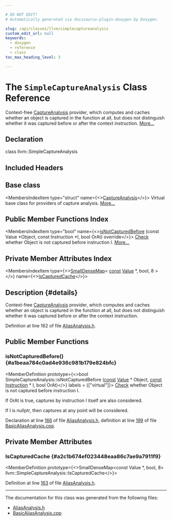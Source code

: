 ```yaml
---

# DO NOT EDIT!
# Automatically generated via docusaurus-plugin-doxygen by Doxygen.

slug: /api/classes/llvm/simplecaptureanalysis
custom_edit_url: null
keywords:
  - doxygen
  - reference
  - class
toc_max_heading_level: 3

---
```





# The `SimpleCaptureAnalysis` Class Reference

<DoxygenPage pluginConfig={pluginConfig}>

Context-free <a href="/docs/api/structs/llvm/captureanalysis">CaptureAnalysis</a> provider, which computes and caches whether an object is captured in the function at all, but does not distinguish whether it was captured before or after the context instruction. <a href="#details">More...</a>

## Declaration

<CodeBlock>class llvm::SimpleCaptureAnalysis</CodeBlock>

## Included Headers

<IncludesList>
<IncludesListItem
  filePath="llvm/Analysis/AliasAnalysis.h"
  permalink="/docs/api/files/include/include/llvm/include/llvm/analysis/aliasanalysis-h"
  isLocal="true" />
</IncludesList>

## Base class

<MembersIndex>

<MembersIndexItem
  type="struct"
  name={<><a href="/docs/api/structs/llvm/captureanalysis">CaptureAnalysis</a></>}>
Virtual base class for providers of capture analysis. <a href="/docs/api/structs/llvm/captureanalysis/#details">More...</a>
</MembersIndexItem>

</MembersIndex>

## Public Member Functions Index

<MembersIndex>

<MembersIndexItem
  type="bool"
  name={<><a href="#a1beaa784c0ad4e936c981b179e824bfc">isNotCapturedBefore</a> (const Value &#42;Object, const Instruction &#42;I, bool OrAt) override</>}>
<a href="/docs/api/namespaces/llvm/check">Check</a> whether Object is not captured before instruction I. <a href="#a1beaa784c0ad4e936c981b179e824bfc">More...</a>
</MembersIndexItem>

</MembersIndex>

## Private Member Attributes Index

<MembersIndex>

<MembersIndexItem
  type={<><a href="/docs/api/classes/llvm/smalldensemap">SmallDenseMap</a>&lt; <a href="/docs/api/files/lib/lib/target/lib/target/aarch64/aarch64promoteconstant-cpp/#a90f8350fecae261c25be85d38b451bff">const</a> <a href="/docs/api/classes/llvm/value">Value</a> &#42;, bool, 8 &gt;</>}
  name={<><a href="#a2c1b674ef023448eaa86c7ae9a7911f9">IsCapturedCache</a></>}>
</MembersIndexItem>

</MembersIndex>

## Description {#details}

Context-free <a href="/docs/api/structs/llvm/captureanalysis">CaptureAnalysis</a> provider, which computes and caches whether an object is captured in the function at all, but does not distinguish whether it was captured before or after the context instruction.

Definition at line 162 of file <a href="/docs/api/files/include/include/llvm/include/llvm/analysis/aliasanalysis-h">AliasAnalysis.h</a>.

<SectionDefinition>

## Public Member Functions

### isNotCapturedBefore() {#a1beaa784c0ad4e936c981b179e824bfc}

<MemberDefinition
  prototype={<>bool SimpleCaptureAnalysis::isNotCapturedBefore (<a href="/docs/api/files/lib/lib/target/lib/target/aarch64/aarch64promoteconstant-cpp/#a90f8350fecae261c25be85d38b451bff">const</a> <a href="/docs/api/classes/llvm/value">Value</a> &#42; Object, <a href="/docs/api/files/lib/lib/target/lib/target/aarch64/aarch64promoteconstant-cpp/#a90f8350fecae261c25be85d38b451bff">const</a> <a href="/docs/api/classes/llvm/instruction">Instruction</a> &#42; I, bool OrAt)</>}
  labels = {["virtual"]}>
<a href="/docs/api/namespaces/llvm/check">Check</a> whether Object is not captured before instruction I.

If OrAt is true, captures by instruction I itself are also considered.

If I is nullptr, then captures at any point will be considered.

Declaration at line <a href="/docs/api/files/include/include/llvm/include/llvm/analysis/aliasanalysis-h/#l00166">166</a> of file <a href="/docs/api/files/include/include/llvm/include/llvm/analysis/aliasanalysis-h">AliasAnalysis.h</a>, definition at line <a href="/docs/api/files/lib/lib/analysis/basicaliasanalysis-cpp/#l00199">199</a> of file <a href="/docs/api/files/lib/lib/analysis/basicaliasanalysis-cpp">BasicAliasAnalysis.cpp</a>.
</MemberDefinition>

</SectionDefinition>

<SectionDefinition>

## Private Member Attributes

### IsCapturedCache {#a2c1b674ef023448eaa86c7ae9a7911f9}

<MemberDefinition
  prototype={<>SmallDenseMap&lt;const Value &#42;, bool, 8&gt; llvm::SimpleCaptureAnalysis::IsCapturedCache</>}>

Definition at line <a href="/docs/api/files/include/include/llvm/include/llvm/analysis/aliasanalysis-h/#l00163">163</a> of file <a href="/docs/api/files/include/include/llvm/include/llvm/analysis/aliasanalysis-h">AliasAnalysis.h</a>.
</MemberDefinition>

</SectionDefinition>

<hr/>

The documentation for this class was generated from the following files:

<ul>
<li><a href="/docs/api/files/include/include/llvm/include/llvm/analysis/aliasanalysis-h">AliasAnalysis.h</a></li>
<li><a href="/docs/api/files/lib/lib/analysis/basicaliasanalysis-cpp">BasicAliasAnalysis.cpp</a></li>
</ul>

</DoxygenPage>
